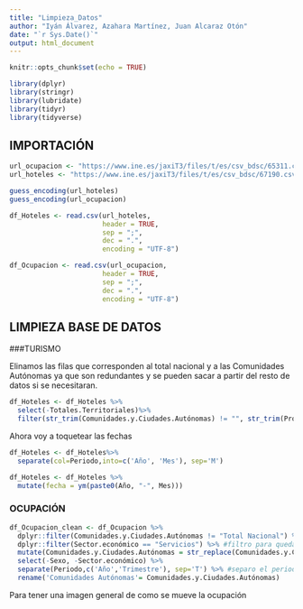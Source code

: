 ```yaml
---
title: "Limpieza_Datos"
author: "Iyán Álvarez, Azahara Martínez, Juan Alcaraz Otón"
date: "`r Sys.Date()`"
output: html_document
---
```


```r
knitr::opts_chunk$set(echo = TRUE)
```

```r
library(dplyr)
library(stringr)
library(lubridate)
library(tidyr)
library(tidyverse)
```

## IMPORTACIÓN

```r
url_ocupacion <- "https://www.ine.es/jaxiT3/files/t/es/csv_bdsc/65311.csv?nocab=1"
url_hoteles <- "https://www.ine.es/jaxiT3/files/t/es/csv_bdsc/67190.csv?nocab=1"
```

```r
guess_encoding(url_hoteles)
guess_encoding(url_ocupacion)
```

```r
df_Hoteles <- read.csv(url_hoteles,
                       header = TRUE,
                       sep = ";",
                       dec = ".",
                       encoding = "UTF-8")

df_Ocupacion <- read.csv(url_ocupacion,
                       header = TRUE,
                       sep = ";",
                       dec = ".",
                       encoding = "UTF-8")
```

## LIMPIEZA BASE DE DATOS 

###TURISMO 

Elinamos las filas que corresponden al total nacional y a las Comunidades Autónomas ya que son redundantes y se pueden sacar a partir del resto de datos si se necesitaran.

```r
df_Hoteles <- df_Hoteles %>%
  select(-Totales.Territoriales)%>%
  filter(str_trim(Comunidades.y.Ciudades.Autónomas) != "", str_trim(Provincias) != "")
```

Ahora voy a toquetear las fechas

```r
df_Hoteles <- df_Hoteles%>%
  separate(col=Periodo,into=c('Año', 'Mes'), sep='M')

df_Hoteles <- df_Hoteles %>%
  mutate(fecha = ym(paste0(Año, "-", Mes)))
```

### OCUPACIÓN

```r
df_Ocupacion_clean <- df_Ocupacion %>%
  dplyr::filter(Comunidades.y.Ciudades.Autónomas != "Total Nacional") %>% #elimino los totales pq son redundantes
  dplyr::filter(Sector.económico == "Servicios") %>% #filtro para quedarme solo con el sector servicios que es el que me interesa
  mutate(Comunidades.y.Ciudades.Autónomas = str_replace(Comunidades.y.Ciudades.Autónomas, "^[0-9]+\\s+", "")) %>%#elimino la enumeracion de los nombres de las comunidades
  select(-Sexo, -Sector.económico) %>% 
  separate(Periodo,c('Año','Trimestre'), sep='T') %>% #separo el periodo en año y trimestre usando 'T' como separador para que, de paso, se elimine
  rename('Comunidades Autónomas'= Comunidades.y.Ciudades.Autónomas)

```

Para tener una imagen general de como se mueve la ocupación
```r

```


